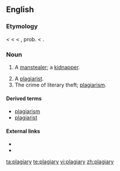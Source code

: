 ==English==

===Etymology===
< {{etyl|fr}} {{term|plagiaire||a kidnapper, plagiarist}} < {{etyl|la}} {{term|plagiairus||a kidnapper, plagiarist}} < {{etyl|LL.}} {{term|plagium||kidnapping}}, prob. < {{term|plaga||a net, snare, trap}}.

===Noun===
{{en-noun|plagiaries}}

# {{obsolete}} A [[manstealer]]; a [[kidnapper]].
# A [[plagiarist]].
# The crime of literary theft; [[plagiarism]].

====Derived terms====
* [[plagiarism]]
* [[plagiarist]]

====External links====
* {{R:Webster 1913}}
* {{R:Century 1911}}

[[ta:plagiary]]
[[te:plagiary]]
[[vi:plagiary]]
[[zh:plagiary]]